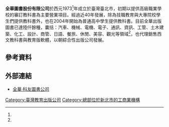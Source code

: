 {{expand|time=2011-05-02T03:55:46+00:00}}

{{Infobox Company
| name                = 全華圖書股份有限公司
| name_en             = Chuan Hwa Publishing Ltd.
| logo                = 
| type                = 股份有限公司
| original_text       = 
| original_spelling   = 
| slogan              = 全球華人的知識薪傳。
教材新視界，活力愛全華。
全是精華。
| motto               =
| market_information  = 
| local_code_name             = TW
| local_code             = 04383129
| predecessor         = 全華科技圖書股份有限公司
| successor           =
| foundation          = 1973年8月3日
| founder             = 
| established         =
| airdate             =
| launched date       =
| defunct             = 
| location            = {{ROC}}[[臺灣|臺灣]][[新北市|新北市]][[土城區|土城區]]忠義路21號
| area_served         = 
| key_people          = [[董事長|董事長]]：陳本源<br>[[總經理|總經理]]：林淑華
| industry            = 出版業
| products            = 書籍、軟體
| services            = 
| capital             = 約[[新臺幣|新臺幣]]1億9千萬元
| revenue             = 
| operating_income    = 
| profit              = 
| total_asset         = 
| net_asset           = 
| market_value        = 
| num_employees       = 
| equity              =
| P/E ratio           = 
| earnings per share  = 
| Net asset value     = 
| accounting_period   = 
| parent              = 
| divisions           = 
| major_shareholder   = 
| subsid              = 
| homepage            = [http://www.chwa.com.tw/ www.chwa.com.tw]
| width               = 
}}
<BR>
'''全華圖書股份有限公司'''於西元1973<ref name="refname1"/>年成立於臺灣臺北市，初期以提供高級職業學校的審訂教科書為主要營業項目。經過近40年發展，除為技職教育與大專院校學生們提供教科書外，也在2004年開始為普通高中學生提供教科書。目前全華出版圖書已達陸仟餘種，囊括：汽車、機械、電機、電子、通訊、資訊、工管、土木建築、化工、設計、商管、日語、餐旅、休閒、美容、觀光等領域<ref name="refname2"/>，也代理銷售西文教科書與教育版軟體，以朝綜合性出版公司發展。

==參考資料==
{{Reflist|
refs=
<ref name="refname1">{{Cite web |url= http://www.opentech.com.tw/aboutus/aboutus.asp |title= 關於全華 |author=  |date=  |publisher= 全華圖書 |language=  |accessdate= 2011-05-07 |quote= 成立的時間 |archive-date= 2020-09-26 |archive-url= https://web.archive.org/web/20200926014408/https://www.opentech.com.tw/aboutus/aboutus.asp |dead-url= no }}</ref>
<ref name="refname2">{{Cite web|url=http://www.chwa.com.tw/his/about2.asp|title=全華大事記|author=|date=|publisher=全華圖書|language=|accessdate=2011-05-09|quote=提供的產品|deadurl=yes|archiveurl=https://web.archive.org/web/20100926112237/http://www.chwa.com.tw/his/about2.asp|archivedate=2010-09-26}}</ref>
}}

==外部連結==
*[http://www.chwa.com.tw/ 全華‧科友圖書公司]{{Wayback|url=http://www.chwa.com.tw/ |date=20110517230846 }}

[[Category:臺灣教育出版公司|Category:臺灣教育出版公司]]
[[Category:總部位於新北市的工商業機構|Category:總部位於新北市的工商業機構]]